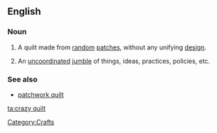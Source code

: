 ==English==

===Noun===
{{en-noun|sg=[[crazy]] [[quilt]]}}

# A quilt made from [[random]] [[patch]]es, without any unifying [[design]].
# {{figuratively|by extension}} An [[uncoordinated]] [[jumble]] of things, ideas, practices, policies, etc.

===See also===
* [[patchwork quilt]]


[[Category:Crafts]]

[[ta:crazy quilt]]